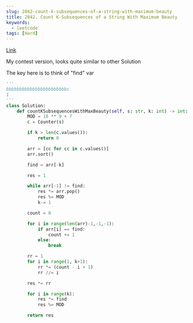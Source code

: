 ```yaml
---
slug: 2842-count-k-subsequences-of-a-string-with-maximum-beauty
title: 2842. Count K-Subsequences of a String With Maximum Beauty
keywords:
  - leetcode
tags: [Hard]
---
```


[Link](https://leetcode.com/problems/count-k-subsequences-of-a-string-with-maximum-beauty/description/)

My contest version, looks quite similar to other Solution

The key here is to think of "find" var

```python
'''
bbbbbbbbbbbbbbbbbbbbbbbc
1
'''
class Solution:
    def countKSubsequencesWithMaxBeauty(self, s: str, k: int) -> int:
        MOD = 10 ** 9 + 7
        c = Counter(s)

        if k > len(c.values()):
            return 0

        arr = [cc for cc in c.values()]
        arr.sort()

        find = arr[-k]

        res = 1

        while arr[-1] != find:
            res *= arr.pop()
            res %= MOD
            k-= 1

        count = 0

        for i in range(len(arr)-1,-1,-1):
            if arr[i] == find:
                count += 1
            else:
                break

        rr = 1
        for i in range(1, k+1):
            rr *= (count - i + 1)
            rr //= i

        res *= rr

        for i in range(k):
            res *= find
            res %= MOD

        return res
```
